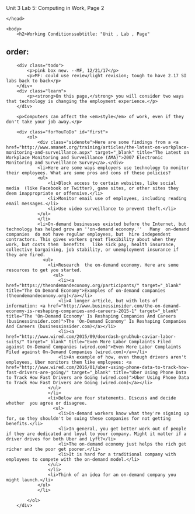 Unit 3 Lab 5: Computing in Work, Page 2</title>
	</head>

	<body>
    	<h2>Working Conditionssubtitle: "Unit , Lab , Page"
order:
---
        <div class="todo">
            <p>pink box new. --MF, 12/21/17</p>
            <p>MF: could use review/light revision; tough to have 2.17 SI labs back to back</p>
        </div>
        <div class="learn">
            <p><strong>On this page,</strong> you will consider two ways that technology is changing the employment experience.</p>
        </div>
        
        <p>Computers can affect the <em>style</em> of work, even if they don't take your job away.</p>
        
        <div class="forYouToDo" id="first">
        	<ol>
            	<div class="sidenote">Here are some findings from a <a href="http://www.amanet.org/training/articles/the-latest-on-workplace-monitoring-and-surveillance.aspx" target="_blank" title="The Latest on Workplace Monitoring and Surveillance (AMA)">2007 Electronic Monitoring and Surveillance Survey</a>.</div>
            	<li>Here are some ways employers use technology to monitor their employees. What are some pros and cons of these policies?
                <ul>
                	<li>Block access to certain websites, like social media  (like Facebook or Twitter), game sites, or other sites they deem inappropriate or offensive.</li>
                    <li>Monitor email use of employees, including reading email messages.</li>
                    <li>Use video surveillance to prevent theft.</li>
                </ul>
                </li>
                <li>On-demand businesses existed before the Internet, but technology has helped grow an ''on-demand economy.''   Many  on-demand companies  do not have regular employees, but  hire independent contractors. This gives workers great flexibility about when they work, but costs them  benefits   like sick pay, health insurance, collective bargaining, job stability, or unemployment insurance if they are fired.
                  <ul>
                	<li>Research  the on-demand economy. Here are some resources to get you started.
                      <ul>
                    	<li><a href="https://theondemandeconomy.org/participants/" target="_blank" title="The On Demand Economy">Examples of on-demand companies (theondemandeconomy.org)</a></li>
                        <li>A longer article, but with lots of information: <a href="http://www.businessinsider.com/the-on-demand-economy-is-reshaping-companies-and-careers-2015-1" target="_blank" title="The 'On-Demand Economy' Is Reshaping Companies And Careers (businessinsider.com)">The 'On-Demand Economy' Is Reshaping Companies And Careers (businessinsider.com)</a></li>
                        <li><a href="http://www.wired.com/2015/09/doordash-grubhub-caviar-labor-suits/" target="_blank" title="Even More Labor Complaints Filed against On-Demand Companies (wired.com)">Even More Labor Complaints Filed against On-Demand Companies (wired.com)</a></li>
                        <li>An example of how, even though drivers aren't employees, Uber monitors them like employees: <a href="http://www.wired.com/2016/01/uber-using-phone-data-to-track-how-fast-drivers-are-going/" target="_blank" title="Uber Using Phone Data to Track How Fast Drivers are Going (wired.com)">Uber Using Phone Data to Track How Fast Drivers are Going (wired.com)</a></li>
                    </ul>
                    </li>
                    <li>Below are four statements. Discuss and decide whether  you agree or disagree.
                      <ul>
                    	<li>On-demand workers know what they're signing up for, so they shouldn't be suing these companies for not getting benefits.</li>
                        <li>In general, you get better work out of people if they are dedicated and loyal to your company. Might it matter if a driver drives for both Uber and Lyft?</li>
                        <li>The on-demand economy just helps the rich get richer and the poor get poorer.</li>
                        <li>It is hard for a traditional company with employees to compete with the on-demand model.</li>
                    </ul>
                    </li>
                    <li>Think of an idea for an on-demand company you might launch.</li>
                </ul>
                </li>
                        
            </ol>
        </div>
        
        

